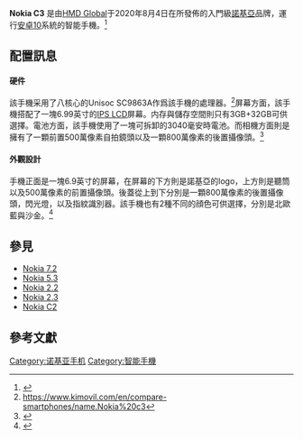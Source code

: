 {{Infobox mobile phone
| name         = Nokia C3<ref>{{Cite web |url=https://nokiamob.net/2020/08/05/video-nokia-c3-hands-on-by-nokibar/ |title=存档副本 |accessdate=2020-08-06 |archive-date=2021-01-19 |archive-url=https://web.archive.org/web/20210119211723/https://nokiamob.net/2020/08/05/video-nokia-c3-hands-on-by-nokibar/ |dead-url=no }}</ref>
| family       = 
| logo         = 
| logo caption =
| image        = 
| caption      = 
| aka          = 
| brand        = [[諾基亞|諾基亞]]
| developer    = [[HMD_Global|HMD Global]]
| manufacturer =
| slogan = 
| releasedate  = {{Start date and age|2020|8|04}}
| series       = [[HMD_Global|諾基亞 C 系列]]
| predecessor  = [[Nokia_C2|Nokia C2]]
| successor    = 
| related      = 
| type         = [[智能手机|智能手机]]
| generation   = 
| lifespan     = 
| discontinued = 
| dimensions   = 159.9 x 77 x 8.7 mm
| weight       = 
| os           =[[Android_10|Android 10]]
| soc          = [[紫光展锐|紫光展銳SC9863A]]
| cpu          = 八核心 4x1.6 GHz Cortex-A55 & 4x1.2 GHz Cortex-A55
| gpu          = IMG8322
| memory       = 3GB
| storage      = 32GB
| battery      = 3040 mAh[[鋰離子電池|鋰離子電池]]
| memory_card  = microSDXC
| input        = 
| display      = {{convert|5.9|in|mm|abbr=on}}，720p[[IPS|IPS LCD]]，269[[Pixel_density|ppi]]
| rear_camera  = 800萬像素，[[F-number|f/2.0]]
| front_camera = 500萬像素，[[F-number|f/2.4]]
| sound        = -{zh-hans:3.5毫米TRRS耳機插口; zh-hant:3.5mm耳機插孔;}-
| connectivity = 
| media        =
| title        = 
| unitssold    = 
| unitsshipped = 
| website      = https://www.nokia.com/phones/zh_int/nokia-c-3
}}

'''Nokia C3''' 是由[[HMD_Global|HMD Global]]于2020年8月4日在所發佈的入門級[[諾基亞|諾基亞]]品牌，運行[[Android_10|安卓10]]系統的智能手機。<ref>{{Cite web |url=https://www.gsmarena.com/nokia_c3_specs_price_sale_date-news-44583.php |title=存档副本 |accessdate=2020-08-05 |archive-date=2020-08-06 |archive-url=https://web.archive.org/web/20200806084809/https://www.gsmarena.com/nokia_c3_specs_price_sale_date-news-44583.php |dead-url=no }}</ref>

==配置訊息==
====硬件====
該手機采用了八核心的Unisoc SC9863A作爲該手機的處理器。<ref>https://www.kimovil.com/en/compare-smartphones/name.Nokia%20c3</ref>屏幕方面，該手機搭配了一塊6.99英寸的[[IPS_LCD|IPS LCD]]屏幕。内存與儲存空間則只有3GB+32GB可供選擇。電池方面，該手機使用了一塊可拆卸的3040毫安時電池。而相機方面則是擁有了一顆前置500萬像素自拍鏡頭以及一顆800萬像素的後置攝像頭。<ref>{{Cite web |url=https://www.gsmarena.com/nokia_c3-10351.php |title=存档副本 |accessdate=2020-08-05 |archive-date=2020-08-04 |archive-url=https://web.archive.org/web/20200804220905/https://www.gsmarena.com/nokia_c3-10351.php |dead-url=no }}</ref>
====外觀設計====
手機正面是一塊6.9英寸的屏幕，在屏幕的下方則是諾基亞的logo，上方則是聽筒以及500萬像素的前置攝像頭。後蓋從上到下分別是一顆800萬像素的後置攝像頭，閃光燈，以及指紋識別器。該手機也有2種不同的顔色可供選擇，分別是北歐藍與沙金。<ref>{{Cite web |url=https://www.cnbeta.com/articles/tech/1011353.htm |title=存档副本 |accessdate=2020-08-05 |archive-date=2020-08-09 |archive-url=https://web.archive.org/web/20200809213302/https://www.cnbeta.com/articles/tech/1011353.htm |dead-url=no }}</ref>

==參見==
*[[Nokia_7.2|Nokia 7.2]]
*[[Nokia_5.3|Nokia 5.3]]
*[[Nokia_2.2|Nokia 2.2]]
*[[Nokia_2.3|Nokia 2.3]]
*[[Nokia_C2|Nokia C2]]
==參考文獻==
{{reflist}}
[[Category:诺基亚手机|Category:诺基亚手机]]
[[Category:智能手機|Category:智能手機]]